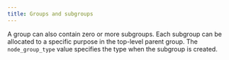 ```yaml
---
title: Groups and subgroups
---
```


A group can also contain zero or more subgroups. Each subgroup can be
allocated to a specific purpose in the top-level parent group. The
`node_group_type` value specifies the type when the subgroup is created.

